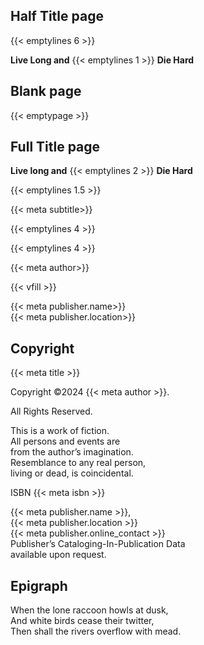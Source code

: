 ## Half Title page

{{< emptylines 6 >}}

:::{align=right}
<!-- TODO: Use first_words=??? and last_words=??? attributes here on title -->
[**Live Long and**]{scale=1.8}
{{< emptylines 1 >}}
[**Die Hard**]{scale=2.4 color=gray5}
:::

## Blank page

{{< emptypage >}}

## Full Title page

:::{align=center vspace_before=5\nbs}

<!-- TODO: Use first_words=??? and last_words=??? attributes here on title -->
[**Live long and**]{scale=3.6}
{{< emptylines 2 >}}
[**Die Hard**]{scale=4.8 color=gray5}

{{< emptylines 1.5 >}}

[ {{< meta subtitle>}} ]{scale=1.6}

{{< emptylines 4 >}}

```{=latex}
\ChapterDeco[6]{\decoglyph{n9548}}
```

{{< emptylines 4 >}}

[ {{< meta author>}} ]{scale=3}

{{< vfill >}}

::::::{scale=1.25}
| {{< meta publisher.name>}}
| {{< meta publisher.location>}}
::::::

:::


## Copyright

:::{align=center .italic}

::::::{.smallcaps vfill=before}
{{< meta title >}}
::::::

<!-- Can be copyrights, copyleft, licence... -->
Copyright ©2024 {{< meta author >}}.

All Rights Reserved.

<!-- Or similar language boiler plate) -->
::::::{vspace_both=1\nbs}
| This is a work of fiction.
| All persons and events are
| from the author's imagination.
| Resemblance to any real person,
| living or dead, is coincidental.
::::::

<!-- Whatever it is. No barcode, just number. -->
ISBN {{< meta isbn >}}

::::::{vspace_both=1\nbs}
| {{< meta publisher.name >}},
| {{< meta publisher.location >}}
| {{< meta publisher.online_contact >}}
::::::

<!-- Fiction often does not need catalog data. -->
| Publisher's Cataloging-In-Publication Data
| available upon request.
:::

## Epigraph

<!-- Epigraph: -->
<!-- Note that since epigraphs are ornamental in nature, they are usually not -->
<!-- considered fair use. Publishers often require writers to seek permission -->
<!-- to quote material for epigraphs, especially lyrics and modern poetry. -->
<!-- See: https://style.mla.org/styling-epigraphs/ -->
:::{.epigraph from="Prophecy of Claudius" by="Claudius" lines_before=7}
| When the lone raccoon howls at dusk,
| And white birds cease their twitter,
| Then shall the rivers overflow with mead.
:::
